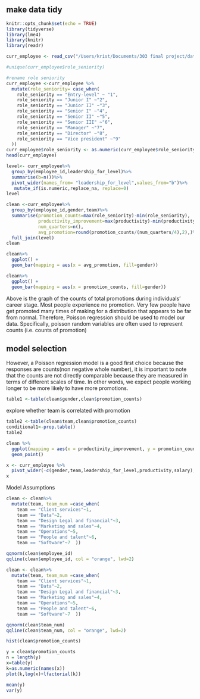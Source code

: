 ## make data tidy

```{r setup, include=FALSE}
knitr::opts_chunk$set(echo = TRUE)
library(tidyverse)
library(lme4)
library(knitr)
library(readr)
```

```{r}
curr_employee <- read_csv("/Users/krist/Documents/303 final project/data/black-saber-current-employees.csv")
```

```{r}
#unique(curr_employee$role_seniority)

#rename role seniority
curr_employee <-curr_employee %>%
  mutate(role_seniority= case_when(
    role_seniority == "Entry-level" ~ "1",
    role_seniority == "Junior I" ~"2",
    role_seniority == "Junior II" ~"3",
    role_seniority == "Senior I" ~"4",
    role_seniority == "Senior II" ~"5",
    role_seniority == "Senior III" ~"6",
    role_seniority == "Manager" ~"7",
    role_seniority == "Director" ~"8",
    role_seniority == "Vice president" ~"9"
  ))
curr_employee$role_seniority <- as.numeric(curr_employee$role_seniority)
head(curr_employee)
```

```{r}
level<- curr_employee%>%
  group_by(employee_id,leadership_for_level)%>%
  summarise(b=n())%>%
  pivot_wider(names_from= "leadership_for_level",values_from="b")%>%
   mutate_if(is.numeric,replace_na, replace=0)
level
```

```{r}
clean <-curr_employee%>%
  group_by(employee_id,gender,team)%>%
  summarise(promotion_counts=max(role_seniority)-min(role_seniority),
            productivity_improvement=max(productivity)-min(productivity),
            num_quarters=n(),
            avg_promotion=round(promotion_counts/(num_quarters/4),2),)%>%
  full_join(level)
clean 
```

```{r}
clean%>%
  ggplot() +
  geom_bar(mapping = aes(x = avg_promotion, fill=gender))
```

```{r}
clean%>%
  ggplot() +
  geom_bar(mapping = aes(x = promotion_counts, fill=gender))
```

Above is the graph of the counts of total promotions during individuals' career stage. Most people experience no promotion. Very few people have get promoted many times of  making for a distribution that appears to be far from normal. Therefore, Poisson regression should be used to model our data. Specifically, poisson random variables are often used to represent counts (i.e. counts of promotion) 

## model selection
However, a Poisson regression model is a good first choice because the responses are counts(non negative whole number), it is important to note that the counts are not directly comparable because they are measured in terms of different scales of time. In other words, we expect people working longer to be more likely to have more promotions.


```{r}
table1 <-table(clean$gender,clean$promotion_counts)
```

explore whether team is correlated with promotion
```{r}
table2 <-table(clean$team,clean$promotion_counts)
conditional1<-prop.table()
table2
```

```{r}
clean %>%
  ggplot(mapping = aes(x = productivity_improvement, y = promotion_counts,color = gender))+
  geom_point()
```


```{r}
x <- curr_employee %>%
  pivot_wider(-c(gender,team,leadership_for_level,productivity,salary),names_from= "financial_q",values_from="role_seniority")
x
```


Model Assumptions

```{r}
clean <- clean%>%
  mutate(team, team_num =case_when(
    team == "Client services"~1,
    team == "Data"~2,
    team == "Design Legal and financial"~3,
    team == "Marketing and sales"~4,
    team == "Operations"~5,
    team == "People and talent"~6,
    team == "Software"~7  ))

qqnorm(clean$employee_id)
qqline(clean$employee_id, col = "orange", lwd=2)
```


```{r}
clean <- clean%>%
  mutate(team, team_num =case_when(
    team == "Client services"~1,
    team == "Data"~2,
    team == "Design Legal and financial"~3,
    team == "Marketing and sales"~4,
    team == "Operations"~5,
    team == "People and talent"~6,
    team == "Software"~7  ))

qqnorm(clean$team_num)
qqline(clean$team_num, col = "orange", lwd=2)
```

```{r}
hist(clean$promotion_counts)

y = clean$promotion_counts
n = length(y)
x=table(y)
k=as.numeric(names(x))
plot(k,log(x)+lfactorial(k))

mean(y)
var(y)
```
